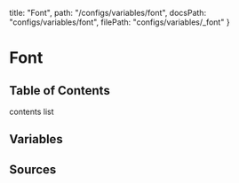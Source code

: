   title: "Font",
  path: "/configs/variables/font",
  docsPath: "configs/variables/font",
  filePath: "configs/variables/_font"
}


# Font

## Table of Contents

contents list

## Variables

<PreviewVariablesSingle filePath={meta.filePath} viewCompiled={false} />

## Sources

<PreviewSources
  title={meta.title}
  docsPath={meta.docsPath}
  scssPath={meta.filePath}
/>
